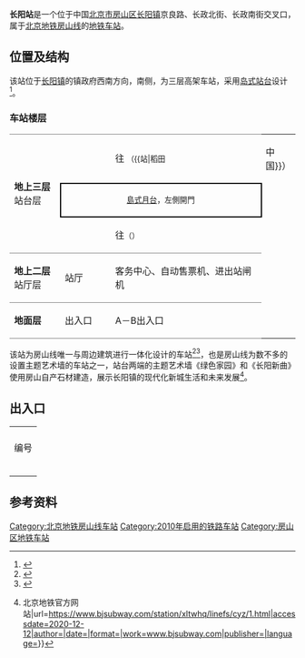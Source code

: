 {{NoteTA|G1=Railway}}
{{about|北京市房山区[[长阳镇|长阳镇]]的一个地铁车站|[[宜万铁路|宜万铁路]]在湖北[[长阳土家族自治县|长阳土家族自治县]]的同名车站|长阳站 (湖北省)|[[上海轨道交通12号线|上海轨道交通12号线]]原定名为“长阳路站”的车站|江浦公园站}}
{{Infobox station
|name = 长阳
|eng_name = Changyang
|linecolour = {{北京地铁颜色|房}}
|image = Changyang Station Platform 2020.jpg
|caption = 长阳站站台
|other_name = 
|country = {{PRC}}
|borough = [[北京市|北京市]][[房山区|房山区]][[长阳镇|长阳镇]]
|address = 京良路、长政北街、长政南街交叉口
|coordinates = {{coord|39.7637179|N|116.2125454|E|display=inline,title}}
|elevation = 
|operator = [[北京市地铁运营有限公司|北京市地铁运营有限公司]]
|lines = {{北京地铁线路名|房|SL}}
|distance = 
|platform = 1个[[岛式站台|岛式站台]]
|tracks = 2条
|bus_routes = 
|bus_stands = 
|connections = 公交线路：<br/>646、832、912、956、993、专93、专94、F42、F51、F75、F76、F81<br/>（地铁长阳站）
|structure = 高架车站
|hall = 整体式站厅
|depth = 
|levels = 
|interchange = 
|exits = 2個
|elevator = 
|escalator = 
|architect = 
|architectural_style = 
|colour = {{colorbox|#00aaa4}} 蓝绿色
|type = 
|status = 运营中
|code = 
|zone = 
|classification = 
|website = 
|built = 
|opened = 2010年12月30日
|pass_year = 
|passengers = 
|pass_system = 
|pass_rank = 
|mpassengers = 
|trains = 
|station_hours = 
|hours = 
|first = {{北京地铁线路名|房|S}}
:往{{北京地铁起讫站|房山|L}}：05:18
:往{{北京地铁起讫站|房山|R}}：06:11
|last = {{北京地铁线路名|房|S}}
:往{{北京地铁起讫站|房山|L}}：22:41
:往{{北京地铁起讫站|房山|R}}：23:38
|adjacent = {{adjacent stations|system=北京地铁|line=房|left=稻田|right=篱笆房|note-left=4.042km|note-mid=距离[[东管头南站|东管头南]]17.934km|note-right=2.150km}}
|other_services = 
|route_map = {{Routemap|inline=yes|map=
uSTRf\uSTRg~~ ~~{{rmr|Licon=U|{{stl|北京地铁|稻田}}}}
uSTR+BSl\uSTR+BSr
uSTR+BSl\uSTR+BSr
uSTRf\uSTRg~~ ~~{{rmr|Licon=D|{{stl|北京地铁|篱笆房}}}}
}}
}}

'''长阳站'''是一个位于中国[[北京市|北京市]][[房山区|房山区]][[长阳镇|长阳镇]]京良路、长政北街、长政南街交叉口，属于[[北京地铁|北京地铁]][[北京地铁房山线|房山线]]的[[捷運車站|地铁车站]]。

==位置及结构==
该站位于[[长阳镇|长阳镇]]的镇政府西南方向，{{中国省道名|315|京良路}}南侧，为三层高架车站，采用[[岛式站台|岛式站台]]设计<ref>{{Cite web|url=http://beijing.qianlong.com/3825/2010/07/12/118@5877180.htm|title=房山线进入装修阶段 车站造型将成“画卷”|date=2010-07-12|accessdate=2010-08-11|publisher=[[千龙网|千龙网]]|archive-url=https://web.archive.org/web/20110704203825/http://beijing.qianlong.com/3825/2010/07/12/118@5877180.htm|archive-date=2011-07-04|dead-url=yes}}</ref>。

=== 车站楼层 ===
{|cellspacing=0 cellpadding=3
|style="border-bottom:solid 1px gray;border-top:solid 1px gray;" rowspan=3 width=100|'''地上三层'''<br />站台层
|style="border-top:solid 1px gray;" width=100|{{arrow|L}}
|style="border-top:solid 1px gray;" width=350|{{北京地铁线路名|房|c}}<!--非跨线车--> 往{{站|东管头南}} <!--/ 跨线车往{{站|国家图书馆}} ({{北京地铁线路名|9|c}}) -->  <small>（{{站|稻田||中国}}）</small>
|-
|style="border-right:solid 2px black;border-left:solid 2px black;border-top:solid 2px black;border-bottom:solid 2px black;" colspan=2|<center><small>[[島式月台|島式月台]]，左側開門</small></center>
|-
|style="border-bottom:solid 1px gray;"|{{arrow|R}}
|style="border-bottom:solid 1px gray;"|{{北京地铁线路名|房|c}} <!--非跨线车/跨线车({{北京地铁线路名|9|c}}) -->往{{站|阎村东}}<small>（{{站|篱笆房}}）</small>
|-
|style="border-bottom:solid 1px gray;"|'''地上二层'''<br />站厅层
|style="border-bottom:solid 1px gray;"|站厅
|style="border-bottom:solid 1px gray;"|客务中心、自动售票机、进出站闸机
|-
|style="border-bottom:solid 1px gray;"|'''地面层'''
|style="border-bottom:solid 1px gray;"|出入口
|style="border-bottom:solid 1px gray;"|A－B出入口
|}
该站为房山线唯一与周边建筑进行一体化设计的车站<ref>{{cite web|title=轨道交通房山线规划方案公告|url=http://www.bjghw.gov.cn/web/static/articles/catalog_14300/article_ff808081271d5bde01278a0a8f0901ce/ff808081271d5bde01278a0a8f0901ce.html|accessdate=2010-08-11|date=2010-03-23|publisher=[[北京市规划委员会|北京市规划委员会]]|dead-url=yes|archive-url=https://web.archive.org/web/20100728091831/http://www.bjghw.gov.cn/web/static/articles/catalog_14300/article_ff808081271d5bde01278a0a8f0901ce/ff808081271d5bde01278a0a8f0901ce.html|archive-date=2010-07-28}}</ref><ref>{{cite web|title=地铁房山线长阳站率先封顶 周边土地待开发|url=http://finance.ifeng.com/roll/20091207/1549876.shtml|accessdate=2010-08-11|date=2009-12-07|publisher=[[凤凰网|凤凰网]]}}</ref>，也是房山线为数不多的设置主题艺术墙的车站之一，站台两端的主题艺术墙《绿色家园》和《长阳新曲》使用房山自产石材建造，展示长阳镇的现代化新城生活和未来发展<ref>{{Cite web|title=长阳站文化墙 {{!}} 北京地铁官方网站|url=https://www.bjsubway.com/station/xltwhq/linefs/cyz/1.html|accessdate=2020-12-12|author=|date=|format=|work=www.bjsubway.com|publisher=|language=}}</ref>。
{{gallery
|width=240
|File:Outside Changyang station.jpg|长阳站外观（2012年7月摄）
|File:绿色家园.jpg|站台主题艺术墙《绿色家园》
|File:长阳新曲.jpg|站台主题艺术墙《长阳新曲》
}}

== 出入口 ==
{| class="wikitable"
| colspan="5" align="center" bgcolor="{{北京地铁颜色|房}}" |
|-
! 编号
! 指示
! 建议前往的目的地
! 照片
! 无障碍设施
|-
|{{港鐵出口|A|附=升}}
|京良路（北侧）、长政北街
|长阳卫生院、FCC中央城
|[[File:Exit_A_of_Changyang_Station.JPG|居中]]
|[[File:Missing_image_text.svg|210x210像素]]
|-
|{{港鐵出口|B}}
|京良路（南侧）、长政南街
|京投港·长阳、首开熙悦湾
|[[File:Missing_image_text.svg|210x210像素]]
|{{n/a}}
|-
| colspan="5" bgcolor="#EEEEEE" | {{港鐵出口|註=升}}
|}

== 参考资料 ==
{{reflist}}
{{commonscat|Changyang station, Beijing Subway}}

{{北京地铁房山线}}

[[Category:北京地铁房山线车站|Category:北京地铁房山线车站]]
[[Category:2010年启用的铁路车站|Category:2010年启用的铁路车站]]
[[Category:房山区地铁车站|Category:房山区地铁车站]]